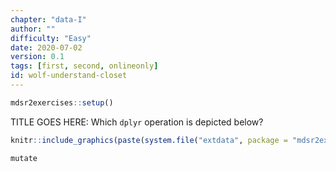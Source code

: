 ```yaml
---
chapter: "data-I"
author: ""
difficulty: "Easy"
date: 2020-07-02 
version: 0.1
tags: [first, second, onlineonly]
id: wolf-understand-closet
---
```

```r
mdsr2exercises::setup()
```

TITLE GOES HERE: Which `dplyr` operation is depicted below? 

```r
knitr::include_graphics(paste(system.file("extdata", package = "mdsr2exercises"), "/dplyr-mutate.png", sep = ""))
```

<!--answer-start-->
`mutate`
<!--answer-end-->
